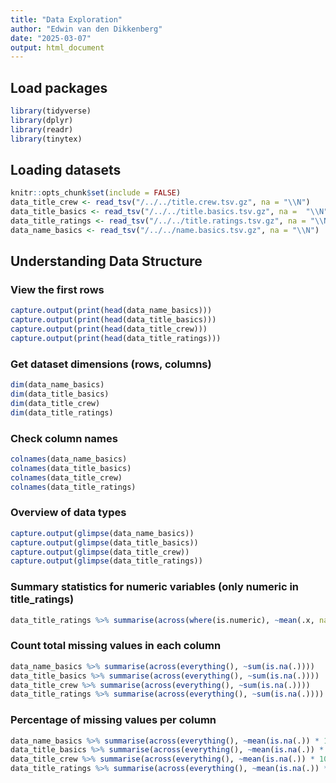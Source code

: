 ```yaml
---
title: "Data Exploration"
author: "Edwin van den Dikkenberg"
date: "2025-03-07"
output: html_document
---
```


## Load packages
```r
library(tidyverse)
library(dplyr)
library(readr)
library(tinytex)

```

## Loading datasets
```r
knitr::opts_chunk$set(include = FALSE)
data_title_crew <- read_tsv("/../../title.crew.tsv.gz", na = "\\N")
data_title_basics <- read_tsv("/../../title.basics.tsv.gz", na =  "\\N")
data_title_ratings <- read_tsv("/../../title.ratings.tsv.gz", na = "\\N")
data_name_basics <- read_tsv("/../../name.basics.tsv.gz", na = "\\N")
```


## Understanding Data Structure
### View the first rows 
```r
capture.output(print(head(data_name_basics)))
capture.output(print(head(data_title_basics)))
capture.output(print(head(data_title_crew)))
capture.output(print(head(data_title_ratings)))
```

### Get dataset dimensions (rows, columns)
```r
dim(data_name_basics)
dim(data_title_basics)
dim(data_title_crew)
dim(data_title_ratings)
```

### Check column names
```r
colnames(data_name_basics)
colnames(data_title_basics)
colnames(data_title_crew)
colnames(data_title_ratings)
```

### Overview of data types
```r
capture.output(glimpse(data_name_basics))
capture.output(glimpse(data_title_basics))
capture.output(glimpse(data_title_crew))
capture.output(glimpse(data_title_ratings))
```

### Summary statistics for numeric variables (only numeric in title_ratings)
```r
data_title_ratings %>% summarise(across(where(is.numeric), ~mean(.x, na.rm = TRUE)))
```

### Count total missing values in each column
```r
data_name_basics %>% summarise(across(everything(), ~sum(is.na(.))))
data_title_basics %>% summarise(across(everything(), ~sum(is.na(.))))
data_title_crew %>% summarise(across(everything(), ~sum(is.na(.))))
data_title_ratings %>% summarise(across(everything(), ~sum(is.na(.))))
```

### Percentage of missing values per column
```r
data_name_basics %>% summarise(across(everything(), ~mean(is.na(.)) * 100))
data_title_basics %>% summarise(across(everything(), ~mean(is.na(.)) * 100))
data_title_crew %>% summarise(across(everything(), ~mean(is.na(.)) * 100))
data_title_ratings %>% summarise(across(everything(), ~mean(is.na(.)) * 100))
```

